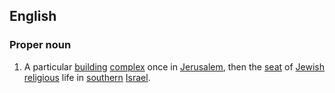 ==English==
{{wikipedia}}

===Proper noun===
{{en-proper noun|sg=the [[temple|Temple]] in [[Jerusalem]]}}

# A particular [[building]] [[complex]] once in [[Jerusalem]], then the [[seat]] of [[Jewish]] [[religious]] life in [[southern]] [[Israel]].
